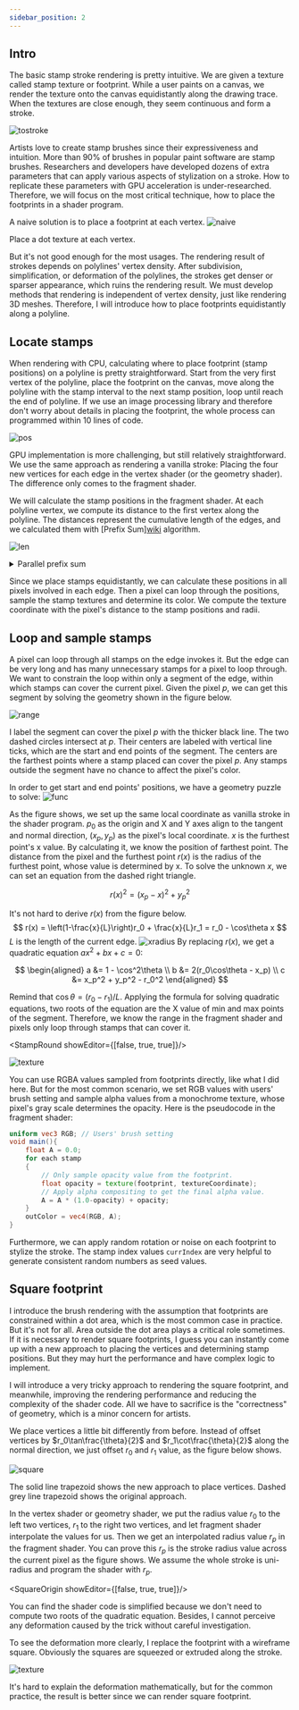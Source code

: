 ```yaml
---
sidebar_position: 2
---
```


## Intro

The basic stamp stroke rendering is pretty intuitive.
We are given a texture called stamp texture or footprint.
While a user paints on a canvas, we render the texture onto the canvas equidistantly along the drawing trace.
When the textures are close enough, they seem continuous and form a stroke.

![tostroke](./stamp-to-stroke.gif)

Artists love to create stamp brushes since their expressiveness and intuition.
More than 90% of brushes in popular paint software are stamp brushes.
Researchers and developers have developed dozens of extra parameters
that can apply various aspects of stylization on a stroke.
How to replicate these parameters with GPU acceleration is under-researched.
Therefore, we will focus on the most critical technique, how to place the footprints in a shader program.

A naive solution is to place a footprint at each vertex.
![naive](./dotted-monkey.png)
<figcaption> Place a dot texture at each vertex. </figcaption>

But it's not good enough for the most usages.
The rendering result of strokes depends on polylines' vertex density.
After subdivision, simplification, or deformation of the polylines, the strokes get denser or sparser appearance, which ruins the rendering result.
We must develop methods that rendering is independent of vertex density, just like rendering 3D meshes.
Therefore, I will introduce how to place footprints equidistantly along a polyline.

## Locate stamps

When rendering with CPU, calculating where to place footprint (stamp positions) on a polyline is pretty straightforward.
Start from the very first vertex of the polyline,
place the footprint on the canvas,
move along the polyline with the stamp interval to the next stamp position,
loop until reach the end of polyline.
If we use an image processing library and therefore don't worry about details in placing the footprint,
the whole process can programmed within 10 lines of code.

![pos](./stamp-position.png)

GPU implementation is more challenging, but still relatively straightforward.
We use the same approach as rendering a vanilla stroke:
Placing the four new vertices for each edge in the vertex shader (or the geometry shader).
The difference only comes to the fragment shader.

We will calculate the stamp positions in the fragment shader.
At each polyline vertex, we compute its distance to the first vertex along the polyline.
The distances represent the cumulative length of the edges, and we calculated them with [Prefix Sum][wiki](https://www.geeksforgeeks.org/prefix-sum-array-implementation-applications-competitive-programming/) algorithm.

![len](./stamp-length.png)

<details>
  <summary> Parallel prefix sum </summary>

  There are parallel prefix sum algorithms can be implemented with compute shaders,
  [wiki](https://en.wikipedia.org/wiki/Prefix_sum#Parallel_algorithms).
  By using one of them, the whole rendering process is GPU-accelerated.

  The best tutorial about parallel prefix sum I've ever found is this free course
  [High Performance Computing](https://www.udacity.com/catalog/all/any-price/any-school/any-skill/any-difficulty/any-duration/any-type/relevance/page-1?searchValue=High%20Performance%20Computing) by Prof. Rich Vuduc.
  The course introduces prefix sum in Lesson 6.

</details>

Since we place stamps equidistantly, we can calculate these positions in all pixels involved in each edge.
Then a pixel can loop through the positions, sample the stamp textures and determine its color.
We compute the texture coordinate with the pixel's distance to the stamp positions and radii.

## Loop and sample stamps

A pixel can loop through all stamps on the edge invokes it.
But the edge can be very long and has many unnecessary stamps for a pixel to loop through.
We want to constrain the loop within only a segment of the edge, within which stamps can cover the current pixel.
Given the pixel $p$, we can get this segment by solving the geometry shown in the figure below.

![range](./stamp-range.png)

I label the segment can cover the pixel $p$ with the thicker black line.
The two dashed circles intersect at $p$.
Their centers are labeled with vertical line ticks, which are the start and end points of the segment.
The centers are the farthest points where a stamp placed can cover the pixel $p$.
Any stamps outside the segment have no chance to affect the pixel's color.

In order to get start and end points' positions, we have a geometry puzzle to solve:
![func](./stamp-function.png)

As the figure shows, we set up the same local coordinate as vanilla stroke in the shader program.
$p_0$ as the origin and X and Y axes align to the tangent and normal direction,
$(x_p, y_p)$ as the pixel's local coordinate.
$x$ is the furthest point's x value.
By calculating it, we know the position of farthest point.
The distance from the pixel and the furthest point $r(x)$ is the radius of the furthest point, whose value is determined by x.
To solve the unknown $x$, we can set an equation from the dashed right triangle.

$$
r(x)^2 = (x_p - x)^2 + y_p^2
$$

It's not hard to derive $r(x)$ from the figure below.
$$
r(x) = \left(1-\frac{x}{L}\right)r_0 + \frac{x}{L}r_1 = r_0 - \cos\theta x
$$
$L$ is the length of the current edge.
![xradius](./stamp-xradius.png)
By replacing $r(x)$, we get a quadratic equation $ax^2 + bx + c = 0$:

$$
\begin{aligned}
a &= 1 - \cos^2\theta \\
b &= 2(r_0\cos\theta - x_p) \\
c &= x_p^2 + y_p^2 - r_0^2
\end{aligned}
$$

Remind that $\cos\theta = (r_0 - r_1)/L$.
Applying the formula for solving quadratic equations,
two roots of the equation are the X value of min and max points of the segment.
Therefore, we know the range in the fragment shader and pixels only loop through stamps that can cover it.


<StampRound showEditor={[false, true, true]}/>

![texture](@site/static/img/stamp86.png)

You can use RGBA values sampled from footprints directly, like what I did here.
But for the most common scenario,
we set RGB values with users' brush setting and sample alpha values from a monochrome texture,
whose pixel's gray scale determines the opacity.
Here is the pseudocode in the fragment shader:

``` glsl
uniform vec3 RGB; // Users' brush setting
void main(){
    float A = 0.0;
    for each stamp
    {
        // Only sample opacity value from the footprint.
        float opacity = texture(footprint, textureCoordinate);
        // Apply alpha compositing to get the final alpha value.
        A = A * (1.0-opacity) + opacity;
    }
    outColor = vec4(RGB, A);
}
```

Furthermore, we can apply random rotation or noise on each footprint to stylize the stroke.
The stamp index values `currIndex` are very helpful to generate consistent random numbers as seed values.

## Square footprint
I introduce the brush rendering with the assumption that footprints are constrained within a dot area,
which is the most common case in practice.
But it's not for all.
Area outside the dot area plays a critical role sometimes.
If it is necessary to render square footprints, I guess you can instantly come up with
a new approach to placing the vertices and determining stamp positions.
But they may hurt the performance and have complex logic to implement.

I will introduce a very tricky approach to rendering the square footprint,
and meanwhile, improving the rendering performance and reducing the complexity of the shader code.
All we have to sacrifice is the "correctness" of geometry, which is a minor concern for artists.

We place vertices a little bit differently from before.
Instead of offset vertices by $r_0\tan\frac{\theta}{2}$ and $r_1\cot\frac{\theta}{2}$ along the normal direction,
we just offset $r_0$ and $r_1$ value, as the figure below shows.

![square](./stamp-square.png)
<figcaption>
    The solid line trapezoid shows the new approach to place vertices.
    Dashed grey line trapezoid shows the original approach.
</figcaption>

In the vertex shader or geometry shader, we put the radius value $r_0$ to the left two vertices,
$r_1$ to the right two vertices, and let fragment shader interpolate the values for us.
Then we get an interpolated radius value $r_p$ in the fragment shader.
You can prove this $r_p$ is the stroke radius value across the current pixel as the figure shows.
We assume the whole stroke is uni-radius and program the shader with $r_p$.


<SquareOrigin showEditor={[false, true, true]}/>

You can find the shader code is simplified because we don't need to compute two roots of the quadratic equation.
Besides, I cannot perceive any deformation caused by the trick without careful investigation.

To see the deformation more clearly, I replace the footprint with a wireframe square.
Obviously the squares are squeezed or extruded along the stroke.

![texture](@site/static/img/stamp-square.png)


<StampSquare showEditor={false}/>

It's hard to explain the deformation mathematically, but for the common practice, the result is better since we can render square footprint.